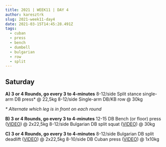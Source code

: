 ```yaml
---
title: 2021 | WEEK11 | DAY 4
author: karesztrk
slug: 2021-week11-day4
date: 2021-03-15T14:45:28.491Z
tags:
  - cuban
  - press
  - bench
  - dumbell
  - bulgarian
  - row
  - split
---
```


## Saturday

**A) 3 or 4 Rounds, go every 3 to 4-minutes**
8-12/side Split stance single-arm DB press\* @ 22,5kg
8-12/side Single-arm DB/KB row @ 30kg

_\* Alternate which leg is in front on each round_

**B) 3 or 4 Rounds, go every 3 to 4-minutes**
12-15 DB Bench (or floor) press ([VIDEO](https://vimeo.com/246667743/b6bedf0fd0)) @ 2x22,5kg
8-12/side Bulgarian DB split squat ([VIDEO](https://vimeo.com/246667685/76cb640539)) @ 30kg

**C) 3 or 4 Rounds, go every 3 to 4-minutes**
8-12/side Bulgarian DB split deadlift ([VIDEO](https://vimeo.com/489861774/71789b75cc)) @ 2x22,5kg
8-10/side DB Cuban press ([VIDEO](https://vimeo.com/489864246/fbe8d9be6b)) @ 1x10kg
